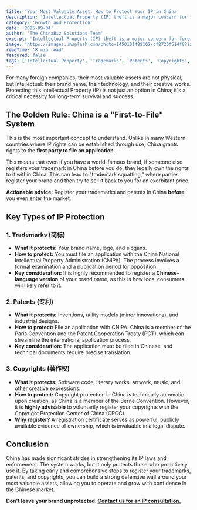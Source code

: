 ```yaml
---
title: 'Your Most Valuable Asset: How to Protect Your IP in China'
description: 'Intellectual Property (IP) theft is a major concern for foreign businesses in China. Learn the proactive steps you must take to protect your trademarks, patents, and copyrights under Chinese law.'
category: 'Growth and Protection'
date: '2025-09-04'
author: 'The ChinaBiz Solutions Team'
excerpt: 'Intellectual Property (IP) theft is a major concern for foreign businesses in China. Learn the proactive steps you must take to protect your trademarks, patents, and copyrights under Chinese law.'
image: 'https://images.unsplash.com/photo-1450101499162-cf8726f514f8?ixlib=rb-4.0.3&auto=format&fit=crop&w=1200&q=80'
readTime: '8 min read'
featured: false
tags: ['Intellectual Property', 'Trademarks', 'Patents', 'Copyrights', 'China Law', 'Brand Protection']
---
```


For many foreign companies, their most valuable assets are not physical, but intellectual: their brand name, their technology, and their creative works. Protecting this Intellectual Property (IP) is not just an option in China; it's a critical necessity for long-term survival and success.

## The Golden Rule: China is a "First-to-File" System
This is the most important concept to understand. Unlike in many Western countries where IP rights can be established through use, China grants rights to the **first party to file an application**.

This means that even if you have a world-famous brand, if someone else registers your trademark in China before you do, they legally own the rights to it within China. This can lead to "trademark squatting," where parties register your brand and then try to sell it back to you for an exorbitant price.

**Actionable advice:** Register your trademarks and patents in China **before** you even enter the market.

## Key Types of IP Protection

### 1. Trademarks (商标)
-   **What it protects:** Your brand name, logo, and slogans.
-   **How to protect:** You must file an application with the China National Intellectual Property Administration (CNIPA). The process involves a formal examination and a publication period for opposition.
-   **Key consideration:** It is highly recommended to register a **Chinese-language version** of your brand name, as this is how local consumers will likely refer to it.

### 2. Patents (专利)
-   **What it protects:** Inventions, utility models (minor innovations), and industrial designs.
-   **How to protect:** File an application with CNIPA. China is a member of the Paris Convention and the Patent Cooperation Treaty (PCT), which can streamline the international application process.
-   **Key consideration:** The application must be filed in Chinese, and technical documents require precise translation.

### 3. Copyrights (著作权)
-   **What it protects:** Software code, literary works, artwork, music, and other creative expressions.
-   **How to protect:** Copyright protection in China is technically automatic upon creation, as China is a member of the Berne Convention. However, it is **highly advisable** to voluntarily register your copyrights with the Copyright Protection Center of China (CPCC).
-   **Why register?** A registration certificate serves as powerful, publicly available evidence of ownership, which is invaluable in a legal dispute.

## Conclusion
China has made significant strides in strengthening its IP laws and enforcement. The system works, but it only protects those who proactively use it. By taking early and comprehensive steps to register your trademarks, patents, and copyrights, you can build a strong defensive wall around your most valuable assets, allowing you to operate and grow with confidence in the Chinese market.

**Don't leave your brand unprotected. [Contact us for an IP consultation.](/contact)**